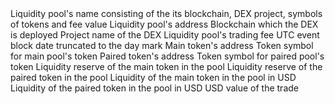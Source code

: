 <ParamField path="pool_name">
Liquidity pool&#x27;s name consisting of the its blockchain, DEX project, symbols of tokens and fee value
</ParamField>
<ParamField path="pool">
Liquidity pool&#x27;s address
</ParamField>
<ParamField path="blockchain">
Blockchain which the DEX is deployed
</ParamField>
<ParamField path="project">
Project name of the DEX
</ParamField>
<ParamField path="fee">
Liquidity pool&#x27;s trading fee
</ParamField>
<ParamField path="time">
UTC event block date truncated to the day mark
</ParamField>
<ParamField path="main_token">
Main token&#x27;s address
</ParamField>
<ParamField path="main_token_symbol">
Token symbol for main pool&#x27;s token
</ParamField>
<ParamField path="paired_token">
Paired token&#x27;s address
</ParamField>
<ParamField path="paired_token_symbol">
Token symbol for paired pool&#x27;s token
</ParamField>
<ParamField path="main_token_reserve">
Liquidity reserve of the main token in the pool
</ParamField>
<ParamField path="paired_token_reserve">
Liquidity reserve of the paired token in the pool
</ParamField>
<ParamField path="main_token_usd_reserve">
Liquidity of the main token in the pool in USD
</ParamField>
<ParamField path="paired_token_usd_reserve">
Liquidity of the paired token in the pool in USD
</ParamField>
<ParamField path="trading_volume">
USD value of the trade
</ParamField>
